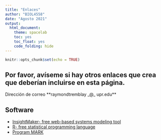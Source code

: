 ```yaml
---
title: "Enlaces"
author: "BIOL4558"
date: "Agosto 2021"
output: 
  html_document: 
    theme: spacelab
    toc: yes
    toc_float: yes
    code_folding: hide
---
```


```r
knitr::opts_chunk$set(echo = TRUE)
```


## Por favor, avíseme si hay otros enlaces que crea que deberían incluirse en esta página. 
Dirección de correo **raymondtremblay _@_ upr.edu**



## Software  

- [InsightMaker- free web-based systems modeling tool](https://insightmaker.com/)    
- [R- free statistical programming language](https://cran.r-project.org/)
- [Program MARK](http://warnercnr.colostate.edu/~gwhite/mark/mark.htm)



